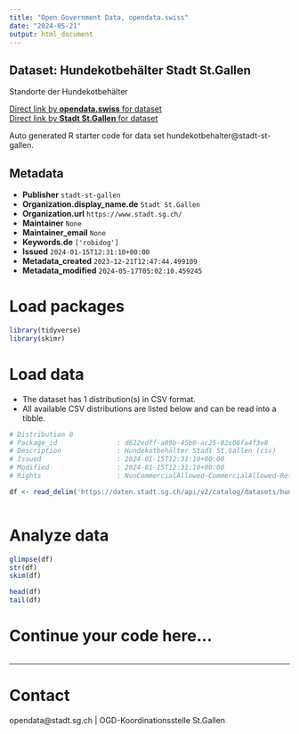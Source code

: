 ```yaml
---
title: "Open Government Data, opendata.swiss"
date: "2024-05-21"
output: html_document
---
```


## Dataset: Hundekotbehälter Stadt St.Gallen

Standorte der Hundekotbehälter

[Direct link by **opendata.swiss** for dataset](https://opendata.swiss/de/dataset/hundekotbehalter)<br>
[Direct link by **Stadt St.Gallen** for dataset](https://daten.stadt.sg.ch/explore/dataset/hundekotbehalter/)

Auto generated R starter code for data set hundekotbehalter@stadt-st-gallen.

## Metadata

- **Publisher** `stadt-st-gallen`
- **Organization.display_name.de** `Stadt St.Gallen`
- **Organization.url** `https://www.stadt.sg.ch/`
- **Maintainer** `None`
- **Maintainer_email** `None`
- **Keywords.de** `['robidog']`
- **Issued** `2024-01-15T12:31:10+00:00`
- **Metadata_created** `2023-12-21T12:47:44.499109`
- **Metadata_modified** `2024-05-17T05:02:10.459245`


# Load packages

```r

library(tidyverse)
library(skimr)

```

# Load data

-   The dataset has 1 distribution(s) in CSV format.
-   All available CSV distributions are listed below and can be read into a tibble.

```r

# Distribution 0
# Package_id               : d622edff-a89b-45b0-ac25-02c08fa4f3e8
# Description              : Hundekotbehälter Stadt St.Gallen (csv)
# Issued                   : 2024-01-15T12:31:10+00:00
# Modified                 : 2024-01-15T12:31:10+00:00
# Rights                   : NonCommercialAllowed-CommercialAllowed-ReferenceRequired

df <- read_delim('https://daten.stadt.sg.ch/api/v2/catalog/datasets/hundekotbehalter/exports/csv')



```

# Analyze data

```r

glimpse(df)
str(df)
skim(df)

head(df)
tail(df)

```

# Continue your code here...

```r

```

------------------------------------------------------------------------

# Contact

opendata@stadt.sg.ch | OGD-Koordinationsstelle St.Gallen
